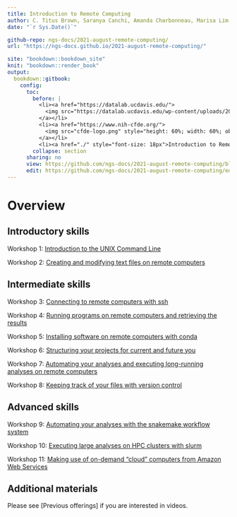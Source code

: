 ```yaml
---
title: Introduction to Remote Computing
author: C. Titus Brown, Saranya Canchi, Amanda Charbonneau, Marisa Lim, Abhijna Parigi, Pamela Reynolds, Nick Ulle, and Shannon Joslin.
date: "`r Sys.Date()`"

github-repo: ngs-docs/2021-august-remote-computing/
url: "https://ngs-docs.github.io/2021-august-remote-computing/"

site: "bookdown::bookdown_site"
knit: "bookdown::render_book"
output:
  bookdown::gitbook:
    config:
      toc:
        before: |
          <li><a href="https://datalab.ucdavis.edu/">
            <img src="https://datalab.ucdavis.edu/wp-content/uploads/2019/07/datalab-logo-full-color-rgb-1.png" style="height: 100%; width: 100%; object-fit: contain" />
          </a></li>
          <li><a href="https://www.nih-cfde.org/">
            <img src="cfde-logo.png" style="height: 60%; width: 60%; object-fit: contain" />
          </a></li>
          <li><a href="./" style="font-size: 18px">Introduction to Remote Computing (Pilot)</a></li>
        collapse: section
      sharing: no
      view: https://github.com/ngs-docs/2021-august-remote-computing/blob/main/%s
      edit: https://github.com/ngs-docs/2021-august-remote-computing/edit/main/%s
---
```


# Overview {-}

## Introductory skills {-}

Workshop 1: [Introduction to the UNIX Command Line](introduction-to-the-unix-command-line.html)

Workshop 2: [Creating and modifying text files on remote computers](creating-and-modifying-text-files-on-remote-computers.html)

## Intermediate skills {-}

Workshop 3: [Connecting to remote computers with ssh](connecting-to-remote-computers-with-ssh.html)

Workshop 4: [Running programs on remote computers and retrieving the results](running-programs-on-remote-computers-and-retrieving-the-results.html)

Workshop 5: [Installing software on remote computers with conda](installing-software-on-remote-computers-with-conda.html)

Workshop 6: [Structuring your projects for current and future you](structuring-your-projects-for-current-and-future-you.html)

Workshop 7: [Automating your analyses and executing long-running analyses on remote computers](automating-your-analyses-and-executing-long-running-analyses-on-remote-computers.html)

Workshop 8: [Keeping track of your files with version control](keeping-track-of-your-files-with-version-control.html)

## Advanced skills {-}

Workshop 9: [Automating your analyses with the snakemake workflow system](automating-your-analyses-with-the-snakemake-workflow-system.html)

Workshop 10: [Executing large analyses on HPC clusters with slurm](executing-large-analyses-on-hpc-clusters-with-slurm.html)

Workshop 11: [Making use of on-demand "cloud" computers from Amazon Web Services](making-use-of-on-demand-cloud-computers-from-amazon-web-services.html)

## Additional materials {-}

Please see [Previous offerings] if you are interested in videos.
